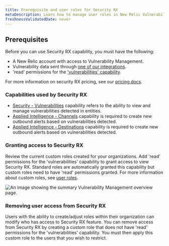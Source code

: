 ```yaml
---
title: Prerequisite and user roles for Security RX
metaDescription: Learn how to manage user roles in New Relic Vulnerability Management.
freshnessValidatedDate: never
---
```


## Prerequisites

Before you can use Security RX capability, you must have the following:

* A New Relic account with access to Vulnerability Management.
* Vulnerability data sent through [one of our integrations](/docs/vulnerability-management/integrations/overview).
* 'read' permissions for the ['vulnerabilities' capability](/docs/accounts/accounts-billing/new-relic-one-user-management/user-permissions/#security). 

 For more information on security RX pricing, see our [pricing docs](/docs/licenses/license-information/usage-plans/new-relic-one-usage-plan-descriptions/#list-price).


### Capabilities used by Security RX

* [Security - Vulnerabilities](/docs/accounts/accounts-billing/new-relic-one-user-management/user-permissions/#security) capability refers to the ability to view and manage vulnerabilities detected in entities.
* [Applied Intelligence - Channels](/docs/accounts/accounts-billing/new-relic-one-user-management/user-permissions/#applied-intelligence) capability is required to create new outbound alerts based on vulnerabilities detected.
* [Applied Intelligence - Destinations](/docs/accounts/accounts-billing/new-relic-one-user-management/user-permissions/#applied-intelligence) capability is required to create new outbound alerts based on vulnerabilities detected.


### Granting access to Security RX

Review the current custom roles created for your organizations. Add 'read' permissions for the 'vulnerabilities' capability to grant access to view Security RX. Standard roles are automatically granted this capability but custom roles need to have 'read' permissions granted.
For more information about custom roles, see [user roles](/docs/accounts/accounts-billing/new-relic-one-user-management/user-management-concepts/#roles).

<img
  title="Vulnerability Management overview"
  alt="An image showing the summary Vulnerability Management overview page."
  src="/images/vm_user_role.webp"
/>

### Removing user access from Security RX

Users with the ability to create/adjust roles within their organization can modify who has access to Security RX feature. You can remove access from Security RX by creating a custom role that does not have 'read' permissions for the 'vulnerabilities' capability. You must then apply this custom role to the users that you wish to restrict.


